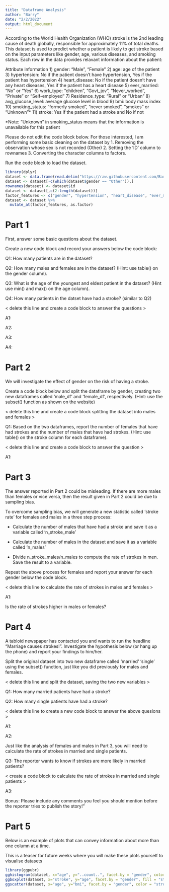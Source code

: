 ```yaml
---
title: "Dataframe Analysis"
author: "Barry"
date: "2/2/2022"
output: html_document
---
```


According to the World Health Organization (WHO) stroke is the 2nd leading cause of death globally, responsible for approximately 11% of total deaths.
This dataset is used to predict whether a patient is likely to get stroke based on the input parameters like gender, age, various diseases, and smoking status. Each row in the data provides relavant information about the patient:

Attribute Information
1) gender: "Male", "Female"
2) age: age of the patient
3) hypertension: No if the patient doesn't have hypertension, Yes if the patient has hypertension
4) heart_disease: No if the patient doesn't have any heart diseases, Yes if the patient has a heart disease
5) ever_married: "No" or "Yes"
6) work_type: "children", "Govt_jov", "Never_worked", "Private" or "Self-employed"
7) Residence_type: "Rural" or "Urban"
8) avg_glucose_level: average glucose level in blood
9) bmi: body mass index
10) smoking_status: "formerly smoked", "never smoked", "smokes" or "Unknown"*
11) stroke: Yes if the patient had a stroke and No if not

*Note: "Unknown" in smoking_status means that the information is unavailable for this patient

Please do not edit the code block below. For those interested, I am performing some basic cleaning on the dataset by 1. Removing the observation whose sex is not recorded (Other) 2. Setting the 'ID' column to rownames 3. Converting the character columns to factors.

Run the code block to load the dataset.

```R
library(dplyr)
dataset <- data.frame(read.delim("https://raw.githubusercontent.com/BarryDigby/Youth-Academy/master/data/stroke-data.csv", sep=",", header=T))
dataset <- dataset[-c(which(dataset$gender == "Other")),]
rownames(dataset) <- dataset$id
dataset <- dataset[,c(2:length(dataset))]
factor_features <- c("gender", "hypertension", "heart_disease", "ever_married", "work_type", "Residence_type", "smoking_status", "stroke")
dataset <- dataset %>%
  mutate_at(factor_features, as.factor)
```


# Part 1

First, answer some basic questions about the dataset. 

Create a new code block and record your answers below the code block:

Q1: How many patients are in the dataset? 

Q2: How many males and females are in the dataset? (Hint: use table() on the gender column).

Q3: What is the age of the youngest and eldest patient in the dataset? (Hint use min() and max() on the age column).

Q4: How many patients in the datset have had a stroke? (similar to Q2)

< delete this line and create a code block to answer the questions >

A1:

A2:

A3:

A4:


# Part 2

We will investigate the effect of gender on the risk of having a stroke.

Create a code block below and split the dataframe by gender, creating two new dataframes called 'male_df' and 'female_df', respectively. (Hint: use the subset() function as shown on the website)

< delete this line and create a code block splitting the dataset into males and females >

Q1: Based on the two dataframes, report the number of females that have had strokes and the number of males that have had strokes. (Hint: use table() on the stroke column for each dataframe).

< delete this line and create a code block to answer the question >

A1: 

# Part 3

The answer reported in Part 2 could be misleading. If there are more males than females or vice versa, then the result given in Part 2 could be due to sampling bias.

To overcome sampling bias, we will generate a new statistic called 'stroke rate' for females and males in a three step process:

* Calculate the number of males that have had a stroke and save it as a variable called 'n_stroke_male'

* Calculate the number of males in the dataset and save it as a variable called 'n_males'

* Divide n_stroke_males/n_males to compute the rate of strokes in men. Save the result to a variable. 

Repeat the above process for females and report your answer for each gender below the code block.

< delete this line to calculate the rate of strokes in males and females >

A1: 

Is the rate of strokes higher in males or females? 

# Part 4

A tabloid newspaper has contacted you and wants to run the headline "Marriage causes strokes!". Investigate the hypothesis below (or hang up the phone) and report your findings to him/her.

Split the original dataset into two new dataframe called 'married' 'single' using the subset() function, just like you did previously for males and females.

< delete this line and split the dataset, saving the two new variables > 

Q1: How many married patients have had a stroke? 

Q2: How many single patients have had a stroke? 

< delete this line to create a new code block to answer the above quesions >

A1: 

A2:

Just like the analysis of females and males in Part 3, you will need to calculate the rate of strokes in married and single patients. 

Q3: The reporter wants to know if strokes are more likely in married patients?

< create a code block to calculate the rate of strokes in married and single patients >

A3: 


Bonus: Please include any comments you feel you should mention before the reporter tries to publish the story!"

# Part 5

Below is an example of plots that can convey information about more than one column at a time.

This is a teaser for future weeks where you will make these plots yourself to visualise datasets

```R
library(ggpubr)
gghistogram(dataset, x="age", y="..count..", facet.by = "gender", color = "stroke", add = "mean", fill = "stroke", palette = "lancet")
ggboxplot(dataset, x="stroke", y="age", facet.by = "gender", fill = "stroke", palette = "lancet", bxp.errorbar = T)
ggscatter(dataset, x="age", y="bmi", facet.by = "gender", color = "stroke", palette = "lancet", add = "reg.line", conf.int = T, fullrange = T, shape = "stroke", alpha = "stroke")
```